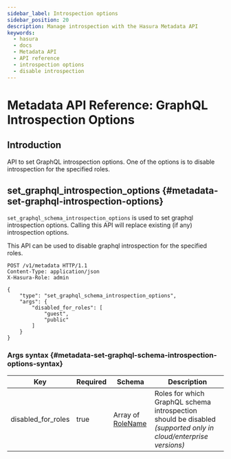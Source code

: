 ```yaml
---
sidebar_label: Introspection options
sidebar_position: 20
description: Manage introspection with the Hasura Metadata API
keywords:
  - hasura
  - docs
  - Metadata API
  - API reference
  - introspection options
  - disable introspection
---
```


# Metadata API Reference: GraphQL Introspection Options

## Introduction

API to set GraphQL introspection options. One of the options is to
disable introspection for the specified roles.

## set_graphql_introspection_options {#metadata-set-graphql-introspection-options}

`set_graphql_schema_introspection_options` is used to set graphql
introspection options. Calling this API will replace existing (if any)
introspection options.

This API can be used to disable graphql introspection for the specified roles.

```http
POST /v1/metadata HTTP/1.1
Content-Type: application/json
X-Hasura-Role: admin

{
    "type": "set_graphql_schema_introspection_options",
    "args": {
        "disabled_for_roles": [
            "guest",
            "public"
        ]
    }
}
```

### Args syntax {#metadata-set-graphql-schema-introspection-options-syntax}

| Key                | Required | Schema                                                       | Description                                                                                                     |
| ------------------ | -------- | ------------------------------------------------------------ | --------------------------------------------------------------------------------------------------------------- |
| disabled_for_roles | true     | Array of [RoleName](/api-reference/syntax-defs.mdx#rolename) | Roles for which GraphQL schema introspection should be disabled _(supported only in cloud/enterprise versions)_ |
